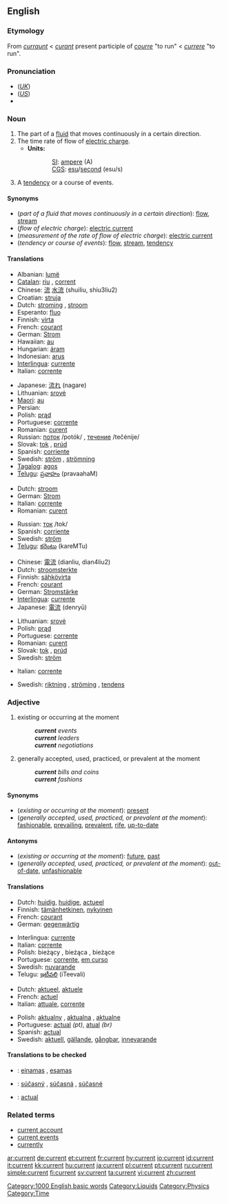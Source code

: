 ==English==

===Etymology===
From {{ME.}} ''[[curraunt]]'' < {{OF.}} ''[[curant]]'' present participle of ''[[courre]]'' "to run" < {{L.}} ''[[currere]]'' "to run".

===Pronunciation===
*(''[[Received Pronunciation|UK]]'') {{IPA|/ˈkʌɹɛnt/}}
*(''[[General American|US]]'') {{IPA|/ˈkɝɹɛnt/}}
*{{audio|en-us-current.ogg|Audio (US)}}

===Noun===
{{en-noun}}

# The part of a [[fluid]] that moves continuously in a certain direction.
# The time rate of flow of [[electric charge]].
#*'''Units:'''
#::[[SI]]: [[ampere]] (A)
#::[[CGS]]: [[esu]]/[[second]] (esu/s)
# A [[tendency]] or a course of events.

====Synonyms====
*(''part of a fluid that moves continuously in a certain direction''): [[flow]], [[stream]]
*(''flow of electric charge''): [[electric current]]
*(''measurement of the rate of flow of electric charge''): [[electric current]]
*(''tendency or course of events''): [[flow]], [[stream]], [[tendency]]

====Translations====
{{trans-top|part of a fluid that moves continuously in a certain direction}}
*Albanian: [[lumë]] {{f}}
*[[Catalan]]: [[riu]] {{m}}, [[corrent]] {{m}}
*Chinese: [[流]] [[水流]] (shuiliu, shiu3liu2)
*Croatian: [[struja]] {{f}}
*Dutch: [[stroming]] {{f}}, [[stroom]] {{m}}
*Esperanto: [[fluo]]
*Finnish: [[virta]]
*French: [[courant]] {{m}}
*German: [[Strom]] {{m}}
*Hawaiian: [[au]]
*Hungarian: [[áram]]
*Indonesian: [[arus]]
*[[Interlingua]]: [[currente]]
*Italian: [[corrente]] {{m}}
{{trans-mid}}
*Japanese: [[流れ]] (nagare)
*Lithuanian: [[srovė]] {{f}}
*[[Maori]]: [[au]]
*Persian: {{FAchar|[[جریان، جاری]]}}
*Polish: [[prąd]] {{m}}
*Portuguese: [[corrente]] {{f}}
*Romanian: [[curent]]{{m}}
*Russian: [[поток]] /potók/ {{m}}, [[течение]] /tečénije/ {{n}}
*Slovak: [[tok]] {{m}}, [[prúd]]
*Spanish: [[corriente]] {{f}}
*Swedish: [[ström]] {{c}}, [[strömning]] {{c}}
*[[Tagalog]]: [[agos]]
*[[Telugu]]: [[ప్రవాహం]] (pravaahaM)
{{trans-bottom}}

{{trans-top|flow of electric charge}}
*Dutch: [[stroom]] {{m}}
*German: [[Strom]] {{m}}
*Italian: [[corrente]] {{m}}
*Romanian: [[curent]]{{m}}
{{trans-mid}}
*Russian: [[ток]] /tok/ {{m}}
*Spanish: [[corriente]] {{f}}
*Swedish: [[ström]] {{c}}
*[[Telugu]]: [[కరెంటు]] (kareMTu)
{{trans-bottom}}

{{trans-top|measurement of the rate of flow of electric charge}}
*Chinese: [[電流]] (dianliu, dian4liu2)
*Dutch: [[stroomsterkte]] {{f}}
*Finnish: [[sähkövirta]]
*French: [[courant]] {{m}}
*German: [[Stromstärke]] {{f}}
*[[Interlingua]]: [[currente]]
*Japanese: [[電流]] (denryū)
{{trans-mid}}
*Lithuanian: [[srovė]] {{f}}
*Polish: [[prąd]] {{m}}
*Portuguese: [[corrente]] {{f}}
*Romanian: [[curent]]{{m}}
*Slovak: [[tok]] {{m}}, [[prúd]]
*Swedish: [[ström]] {{c}}
{{trans-bottom}}

{{trans-top|tendency or a course of events}}
*Italian: [[corrente]] {{m}}
{{trans-mid}}
*Swedish: [[riktning]] {{c}}, [[ströming]] {{c}}, [[tendens]] {{c}}
{{trans-bottom}}

===Adjective===
{{en-adj}}

# existing or occurring at the moment
#: '''''current''' events''
#: '''''current''' leaders''
#: '''''current''' negotiations''
# generally accepted, used, practiced, or prevalent at the moment
#: '''''current''' bills and coins''
#: '''''current''' fashions''

====Synonyms====
*(''existing or occurring at the moment''): [[present]]
*(''generally accepted, used, practiced, or prevalent at the moment''): [[fashionable]], [[prevailing]], [[prevalent]], [[rife]], [[up-to-date]]

====Antonyms====
*(''existing or occurring at the moment''): [[future]], [[past]]
*(''generally accepted, used, practiced, or prevalent at the moment''): [[out-of-date]], [[unfashionable]]

====Translations====
{{trans-top|existing or occurring at the moment}}
*Dutch: [[huidig]], [[huidige]], [[actueel]]
*Finnish: [[tämänhetkinen]], [[nykyinen]]
*French: [[courant]]
*German: [[gegenwärtig]]
{{trans-mid}}
*Interlingua: [[currente]]
*Italian: [[corrente]]
*Polish: bieżący {{m}}, bieżąca {{f}}, bieżące {{n}}
*Portuguese: [[corrente]], [[em curso]]
*Swedish: [[nuvarande]]
*Telugu: [[ఇటీవలి]] (iTeevali)
{{trans-bottom}}

{{trans-top|generally accepted, used, practiced, or prevalent at the moment}}
*Dutch: [[aktueel]], [[aktuele]]
*French: [[actuel]]
*Italian: [[attuale]], [[corrente]]
{{trans-mid}}
*Polish: [[aktualny]] {{m}}, [[aktualna]] {{f}}, [[aktualne]] {{n}}
*Portuguese: [[actual]] ''(pt)'', [[atual]] ''(br)''
*Spanish: [[actual]]
*Swedish: [[aktuell]], [[gällande]], [[gångbar]], [[innevarande]]
{{trans-bottom}}

====Translations to be checked====
{{checktrans}}

*{{ttbc|Lithuanian}}: [[einamas]] {{m}}, [[esamas]] {{m}}
*{{ttbc|Slovak}}: [[súčasný]] {{m}}, [[súčasná]] {{f}}, [[súčasné]] {{n}}
*{{ttbc|Spanish}}: [[actual]]

===Related terms===

*[[current account]]
*[[current events]]
*[[currently]]

[[Category:1000 English basic words]]
[[Category:Liquids]]
[[Category:Physics]]
[[Category:Time]]

[[ar:current]]
[[de:current]]
[[et:current]]
[[fr:current]]
[[hy:current]]
[[io:current]]
[[id:current]]
[[it:current]]
[[kk:current]]
[[hu:current]]
[[ja:current]]
[[pl:current]]
[[pt:current]]
[[ru:current]]
[[simple:current]]
[[fi:current]]
[[sv:current]]
[[ta:current]]
[[vi:current]]
[[zh:current]]